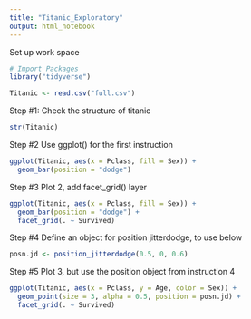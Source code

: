 ```yaml
---
title: "Titanic_Exploratory"
output: html_notebook
---
```


Set up work space 

```r
# Import Packages
library("tidyverse")

Titanic <- read.csv("full.csv")
```

Step #1: Check the structure of titanic
```r
str(Titanic)
```

Step #2 Use ggplot() for the first instruction
```r
ggplot(Titanic, aes(x = Pclass, fill = Sex)) +
  geom_bar(position = "dodge")
```

Step #3 Plot 2, add facet_grid() layer
```r
ggplot(Titanic, aes(x = Pclass, fill = Sex)) +
  geom_bar(position = "dodge") +
  facet_grid(. ~ Survived)
```

Step #4 Define an object for position jitterdodge, to use below
```r
posn.jd <- position_jitterdodge(0.5, 0, 0.6)
```

Step #5 Plot 3, but use the position object from instruction 4
```r
ggplot(Titanic, aes(x = Pclass, y = Age, color = Sex)) +
  geom_point(size = 3, alpha = 0.5, position = posn.jd) +
  facet_grid(. ~ Survived)
```

